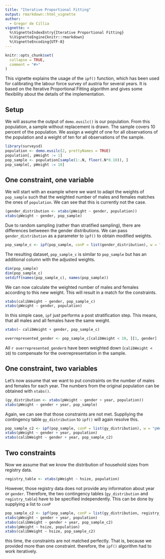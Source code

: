 ```yaml
---
title: "Iterative Proportional Fitting"
output: rmarkdown::html_vignette
author:
  - Gregor de Cillia
vignette: >
  %\VignetteIndexEntry{Iterative Proportional Fitting}
  %\VignetteEngine{knitr::rmarkdown}
  %\VignetteEncoding{UTF-8}
---
```


```r
knitr::opts_chunk$set(
  collapse = TRUE,
  comment = "#>"
)
```

This vignette explains the usage of the `ipf()` function, which has been used for calibrating the labour force survey of austria for several years.
It is based on the Iterative Proportional Fitting algorithm and gives some flexibility about the details of the implementation.

## Setup

We will assume the output of `demo.eusilc()` is our population.
From this population, a sample without replacement is drawn.
The sample covers 10 percent of the population.
We assign a weight of one for all observations of the population and a weight of ten for all observations of the sample.

```r
library(surveysd)
population <- demo.eusilc(2, prettyNames = TRUE)
population[, pWeight := 1]
pop_sample <- population[sample(1:.N, floor(.N*0.10)), ]
pop_sample[, pWeight := 10]
```

## One constraint, one variable

We will start with an example where we want to adapt the weights of `pop_sample` such that the weighted number of males and females matches the ones of `population`.
We can see that this is currently not the case.

```r
(gender_distribution <- xtabs(pWeight ~ gender, population))
xtabs(pWeight ~ gender, pop_sample)
```

Due to random sampling (rather than stratified sampling), there are differences betweeen the gender distributions.
We can pass `gender_distribution` as a parameter to `ipf()` to obtain modified weights.

```r
pop_sample_c <- ipf(pop_sample, conP = list(gender_distribution), w = "pWeight")
```

The resulting dataset, `pop_sample_c` is similar to `pop_sample` but has an additional column with the adjusted weights.

```r
dim(pop_sample)
dim(pop_sample_c)
setdiff(names(pop_sample_c), names(pop_sample))
```

We can now calculate the weighted number of males and females according to this new weight.
This will result in a match for the constraints.

```r
xtabs(calibWeight ~ gender, pop_sample_c)
xtabs(pWeight ~ gender, population)
```

In this simple case, `ipf` just performs a post stratification step.
This means, that all males and all females have the same weight.

```r
xtabs(~ calibWeight + gender, pop_sample_c)
```

```r
overrepresented_gender <- pop_sample_c[calibWeight < 10, ][1, gender]
```

All `r overrepresented_gender`s have been weighted down (`calibWeight < 10`) to compensate for the overrepresentation in the sample.

## One constraint, two variables

Let's now assume that we want to put constraints on the number of males and females for each year. 
The numbers from the original population can be obtained with `xtabs()`.

```r
(gy_distribution <- xtabs(pWeight ~ gender + year, population))
xtabs(pWeight ~ gender + year, pop_sample)
```

Again, we can see that those constraints are not met.
Suppliying the contingency table `gy_distribution` to `ipf()` will again resolve this.

```r
pop_sample_c2 <- ipf(pop_sample, conP = list(gy_distribution), w = "pWeight")
xtabs(pWeight ~ gender + year, population)
xtabs(calibWeight ~ gender + year, pop_sample_c2)
```

## Two constraints

Now we assume that we know the distribution of household sizes from registry data.

```r
registry_table <- xtabs(pWeight ~ hsize, population)
```

However, those registry data does not provide any information about year or `gender`.
Therefore, the two contingency tables (`gy_distribution` and `registry_table`) have to be specified independently.
This can be done by supplying a list to `conP`

```r
pop_sample_c2 <- ipf(pop_sample, conP = list(gy_distribution, registry_table), w = "pWeight")
xtabs(pWeight ~ gender + year, population)
xtabs(calibWeight ~ gender + year, pop_sample_c2)
xtabs(pWeight ~ hsize, population)
xtabs(calibWeight ~ hsize, pop_sample_c2)
```

this time, the constraints are not matched perfectly.
That is, because we provided more than one constraint.
therefore, the `ipf()` algorithm had to work iteratively.
